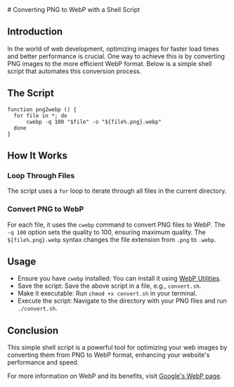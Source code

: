<div className="markdown-container">
# Converting PNG to WebP with a Shell Script

## Introduction

In the world of web development, optimizing images for faster load times and better performance is crucial. One way to achieve this is by converting PNG images to the more efficient WebP format. Below is a simple shell script that automates this conversion process.

## The Script

```
function png2webp () {  
  for file in *; do  
      cwebp -q 100 "$file" -o "${file%.png}.webp"  
  done  
}
```

## How It Works

### Loop Through Files

The script uses a `for` loop to iterate through all files in the current directory.

### Convert PNG to WebP

For each file, it uses the `cwebp` command to convert PNG files to WebP. The `-q 100` option sets the quality to 100, ensuring maximum quality. The `${file%.png}.webp` syntax changes the file extension from `.png` to `.webp`.

## Usage

- Ensure you have `cwebp` installed: You can install it using [WebP Utilities](https://developers.google.com/speed/webp/download).
- Save the script: Save the above script in a file, e.g., `convert.sh`.
- Make it executable: Run `chmod +x convert.sh` in your terminal.
- Execute the script: Navigate to the directory with your PNG files and run `./convert.sh`.

## Conclusion

This simple shell script is a powerful tool for optimizing your web images by converting them from PNG to WebP format, enhancing your website's performance and speed.

For more information on WebP and its benefits, visit [Google's WebP page](https://developers.google.com/speed/webp).


</div>

